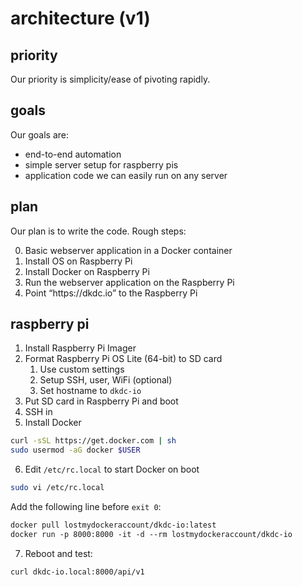# architecture (v1)

## priority

Our priority is simplicity/ease of pivoting rapidly.

## goals

Our goals are:

- end-to-end automation
- simple server setup for raspberry pis
- application code we can easily run on any server

## plan

Our plan is to write the code. Rough steps:

0. Basic webserver application in a Docker container
1. Install OS on Raspberry Pi
2. Install Docker on Raspberry Pi
3. Run the webserver application on the Raspberry Pi
4. Point "https://dkdc.io" to the Raspberry Pi

## raspberry pi

1. Install Raspberry Pi Imager
2. Format Raspberry Pi OS Lite (64-bit) to SD card
   1. Use custom settings
   2. Setup SSH, user, WiFi (optional)
   3. Set hostname to `dkdc-io`
3. Put SD card in Raspberry Pi and boot
4. SSH in
5. Install Docker

```bash
curl -sSL https://get.docker.com | sh
sudo usermod -aG docker $USER
```

6. Edit `/etc/rc.local` to start Docker on boot

```bash
sudo vi /etc/rc.local
```

Add the following line before `exit 0`:

```txt
docker pull lostmydockeraccount/dkdc-io:latest
docker run -p 8000:8000 -it -d --rm lostmydockeraccount/dkdc-io
```

7. Reboot and test:

```bash
curl dkdc-io.local:8000/api/v1
```
